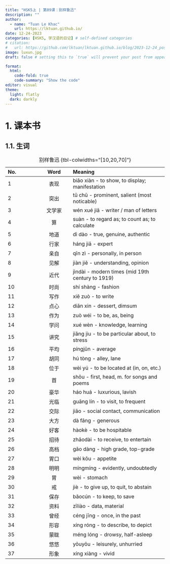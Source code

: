 ```yaml
---
title: "HSK5上 | 第09课：别样鲁迅"
description: ""
author:
  - name: "Tuan Le Khac"
    url: https://lktuan.github.io/
date: 12-24-2023
categories: [HSK5, 学汉语的日记] # self-defined categories
# citation: 
#   url: https://github.com/lktuan/lktuan.github.io/blog/2023-12-24_post/
image: luxun.jpg
draft: false # setting this to `true` will prevent your post from appearing on your listing page until you're ready!

format: 
  html: 
    code-fold: true
    code-summary: "Show the code"
editor: visual
theme:
  light: flatly
  dark: darkly
---
```


# 1. 课本书

## 1.1. 生词

| No. |   Word   | Meaning                                                        |
|:--------------|:-------------:|:------------------------------------------|
|1|表现|biǎo xiàn - to show, to display; manifestation|
|2|突出|tū chū - prominent, salient (most noticable)|
|3|文学家|wén xué jiā - writer / man of letters|
|4|算|suàn - to regard as; to count as; to calculate|
|5|地道|dì dào - true, genuine, authentic|
|6|行家|háng jiā - expert|
|7|亲自|qīn zì - personally, in person|
|8|见解|jiàn jiě - understanding, opinion|
|9|近代|jìndài - modern times (mid 19th century to 1919)|
|10|时尚|shí shàng - fashion|
|11|写作|xiě zuò - to write|
|12|点心|diǎn xin - dessert, dimsum|
|13|作为|zuò wéi - to be, as, being|
|14|学问|xué wèn - knowledge, learning|
|15|讲究|jiǎng jiu - to be particular about, to stress|
|16|平均|píngjūn - average|
|17|胡同|hú tòng - alley, lane|
|18|位于|wèi yú - to be located at (in, on, etc.)|
|19|首|shǒu - first, head, m. for songs and poems|
|20|豪华|háo huá - luxurious, lavish|
|21|光临|guāng lín - to visit, to frequent|
|22|交际|jiāo - social contact, communication|
|23|大方|dà fāng - generous|
|24|好客|hàokè - to be hospitable|
|25|招待|zhāodài - to receive, to entertain|
|26|高档|gāo dàng - high grade, top-grade|
|27|胃口|wèi kǒu - appetite|
|28|明明|míngmíng - evidently, undoubtedly|
|29|胃|wèi - stomach|
|30|戒|jiè - to give up, to quit, to abstain|
|31|保存|bǎocún - to keep, to save|
|32|资料|zīliào - data, material|
|33|曾经|céng jīng - once, in the past|
|34|形容|xíng róng - to describe, to depict|
|35|蒙眬|méng lóng - drowsy, half-asleep|
|36|悠悠|yōuyōu - leisurely, unhurried|
|37|形象|xíng xiàng - vivid|


: 别样鲁迅 {tbl-colwidths="\[10,20,70\]"}